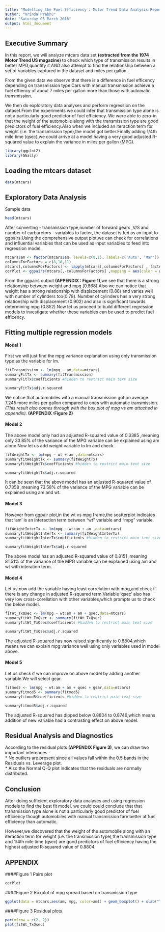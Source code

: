 ```yaml
---
title: "Modelling the Fuel Efficiency : Motor Trend Data Analysis Report"
author: "Vrinda Prabhu"
date: "Saturday 05 March 2016"
output: html_document
---
```


## Executive Summary
In this report, we will analyze mtcars data set **(extracted from the 1974 Motor Trend US magazine)** to check which type of transmission results in better MPG,quantify it *AND* also attempt to find the relationship between a set of variables captured in the dataset and miles per gallon.   

From the given data we observe that there is a difference in fuel efficency depending on transmission type.Cars with manual transmission achieve a fuel effiency of about 7 miles per gallon more than those with automatic transmission.   

We then do exploratory data analyses and perform regression on the dataset.From the experiments we could infer that transmission type alone is not a particularly good predictor of fuel efficiency. We were able to zero-in that the weight of the automobile along with the transmission type are good predictors of fuel efficiency.Also when we included an iteraction term for weight (i.e. the transmission type),the model got better.Finally adding 1/4th mile time (qsec),we could arrive at a model having a very good adjusted R-squared value to explain the variance in miles per gallon (MPG).  

```r
library(ggplot2)
library(GGally)
```

## Loading the mtcars dataset
```r
data(mtcars)
```

## Exploratory Data Analysis
Sample data
```r
head(mtcars)
```
After converting - transmission type,number of forward gears ,V/S and number of carburetors - variables to factor, the dataset is fed as an input to ggpairs.Using the comprehensive output plot,we can check for correlations and influential variables that can be used as input variables to feed into regression model.    
```r
mtcars$am <- factor(mtcars$am, levels=c(0,1), labels=c('Auto', 'Man'))
columnsForFactors = c(8,10,11) 
mtcars[,columnsForFactors] <- lapply(mtcars[,columnsForFactors] , factor)
corPlot <- ggpairs(mtcars[,-columnsForFactors] ,mapping = aes(color = am))
```
From the ggpairs output **(APPENDIX : Figure 1)**,we see that there is a strong relationship between weight and mpg (0.868).Also we can notice that weight has a strong relationship with displacement (0.88) and varies well with number of cylinders too(0.78). Number of cylinders has a very strong relationship with displacement (0.902) and also is significant towards determining mpg (0.852).Now let us proceed to build different regression models to investigate whether these variables can be used to predict fuel efficency.    


## Fitting multiple regression models
#### Model 1
First we will just find the mpg variance explanation using only transmission type as the variable for lm. 
```r
fitTransmission <- lm(mpg ~ am,data=mtcars)
summaryFitTx <- summary(fitTransmission)
summaryFitTx$coefficients #hidden to restrict main text size
```
```r
summaryFitTx$adj.r.squared
```
We notice that automobiles with a manual transmission got on average 7.245 more miles per gallon compared to ones with automatic transmission.  
*(This result also comes through with the box plot of mpg vs am attached in appendix).* **(APPENDIX :Figure 2)**  

#### Model 2
The above model only had an adjusted R-squared value of 0.3385 ,meaning only 33.85% of the variance of the MPG variable can be explained using am alone.Now let us add weight variable to lm and check.  
```r
fitWeightTx <- lm(mpg ~ wt + am ,data=mtcars)
summaryfitWeightTx <- summary(fitWeightTx)
summaryfitWeightTx$coefficients #hidden to restrict main text size
```
```r
summaryfitWeightTx$adj.r.squared
```
It can be seen that the above model has an adjusted R-squared value of 0.7358 ,meaning 73.58% of the variance of the MPG variable can be explained using am and wt.  

#### Model 3
However from ggpair plot,in the wt vs mpg frame,the scatterplot indicates that 'am' is an interaction term between “wt” variable and “mpg” variable.   
```r
fitWeightInterTx <- lm(mpg ~ wt:am + am ,data=mtcars)
summaryfitWeightInterTx <- summary(fitWeightInterTx)
summaryfitWeightInterTx$coefficients #hidden to restrict main text size
```
```r
summaryfitWeightInterTx$adj.r.squared
```
The above model has an adjusted R-squared value of 0.8151 ,meaning 81.51% of the variance of the MPG variable can be explained using am and wt with interation term.  

#### Model 4
Let us now add the variable having least correlation with mpg,and check if there is any change in adjusted R-squared term.Variable 'qsec' also has very low cross-corellation with other variables,which prompts us to check the below model.   
```r
fitWt_TxQsec <- lm(mpg ~ wt:am + am + qsec,data=mtcars)
summaryfitWt_TxQsec <- summary(fitWt_TxQsec)
summaryfitWt_TxQsec$coefficients #hidden to restrict main text size
```
```r
summaryfitWt_TxQsec$adj.r.squared 
```
The adjusted R-squared has now raised significantly to 0.8804,which means we can explain mpg variance well using only variables used in model above.

#### Model 5
Let us check if we can improve on above model by adding another variable.We will select gear.
```r
fitmod5 <- lm(mpg ~ wt:am + am + qsec + gear,data=mtcars)
summaryfitmod5 <- summary(fitmod5)
summaryfitmod5$coefficients #hidden to restrict main text size
```
```r
summaryfitmod5$adj.r.squared
```
The adjusted R-squared has dipped below 0.8804 to 0.8746,which means addition of new variable had a contrasting effect on above model.


## Residual Analysis and Diagnostics
According to the residual plots **(APPENDIX Figure 3)**, we can draw two important inferences -   
* No outliers are present since all values fall within the 0.5 bands in the Residuals vs. Leverage plot.  
* Also the Normal Q-Q plot indicates that the residuals are normally distributed.  


## Conclusion
After doing sufficient exploratory data analyses and using regression models to find the best fit model, we could could conclude that that transmission type alone is not a particularly good predictor of fuel efficiency though automobiles with manual transmission fare better at fuel efficiency than automatic.  

However,we discovered that the weight of the automobile along with an iteraction term for weight (i.e. the transmission type),the transmission type and 1/4th mile time (qsec) are good predictors of fuel efficiency having the highest adjusted R-squared value of 0.8804.   


## APPENDIX
####Figure 1 
Pairs plot
```r
corPlot
```

####Figure 2
Boxplot of mpg spread based on transmission type
```r
ggplot(data = mtcars,aes(am, mpg, color=am)) + geom_boxplot() + xlab("Transmission (0 = Automatic, 1 = Manual)") + ggtitle("Boxplot of mpg spread based on transmission type")
```

####Figure 3
Residual plots
```r
par(mfrow = c(2, 2))
plot(fitWt_TxQsec)
```

